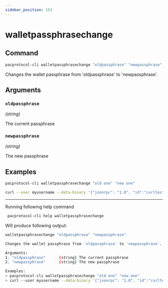 ```yaml
---
sidebar_position: 153
---
```


# walletpassphrasechange
## Command

```bash
pacprotocol-cli walletpassphrasechange "oldpassphrase" "newpassphrase"
```

Changes the wallet passphrase from 'oldpassphrase' to 'newpassphrase'.



## Arguments

### `oldpassphrase` 
*(string)*

The current passphrase


### `newpassphrase` 
*(string)*

The new passphrase


## Examples
```bash
pacprotocol-cli walletpassphrasechange "old one" "new one"
```

```bash
curl --user myusername --data-binary '{"jsonrpc": "1.0", "id":"curltest", "method": "walletpassphrasechange", "params": ["old one", "new one"] }' -H 'content-type: text/plain;' http://127.0.0.1:1111/
```


___

Running following help command
```bash
 pacprotocol-cli help walletpassphrasechange
```
Will produce following output:


```bash
walletpassphrasechange "oldpassphrase" "newpassphrase"

Changes the wallet passphrase from 'oldpassphrase' to 'newpassphrase'.

Arguments:
1. "oldpassphrase"      (string) The current passphrase
2. "newpassphrase"      (string) The new passphrase

Examples:
> pacprotocol-cli walletpassphrasechange "old one" "new one"
> curl --user myusername --data-binary '{"jsonrpc": "1.0", "id":"curltest", "method": "walletpassphrasechange", "params": ["old one", "new one"] }' -H 'content-type: text/plain;' http://127.0.0.1:1111/

```

